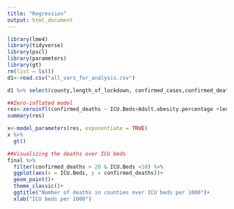 ---
title: "Regression"
output: html_document
---
```{r, message=FALSE}
library(lme4)
library(tidyverse)
library(pscl)
library(parameters)
library(gt)
rm(list = ls())
d1<-read.csv("all_vars_for_analysis.csv")

d1 %>% select(county,length_of_lockdown, confirmed_cases,confirmed_deaths,POP_ESTIMATE_2018,ICU.Beds, Adult.obesity.percentage, Quality.of.Life.rank, Excessive.drinking.percentage, Population.per.sq.mile, Clinical.Care.rank, Adult.smoking.percentage, Total.Specialist.Physicians..2019., Physical.Environment.rank, Number.of.Tests.with.Results.per.1.000.Population) -> final
```

```{r}
##Zero-inflated model
res<-zeroinfl(confirmed_deaths ~ ICU.Beds+Adult.obesity.percentage +length_of_lockdown + Quality.of.Life.rank+ Excessive.drinking.percentage+ Population.per.sq.mile+ Clinical.Care.rank+ Adult.smoking.percentage+ Total.Specialist.Physicians..2019.+ Physical.Environment.rank+ Number.of.Tests.with.Results.per.1.000.Population, offset = log(POP_ESTIMATE_2018), data=final ,dist="negbin")
summary(res)

x<-model_parameters(res, exponentiate = TRUE)
x %>% 
  gt()
```

```{r}
##Visualizing the deaths over ICU beds
final %>% 
  filter(confirmed_deaths > 20 & ICU.Beds <10) %>% 
  ggplot(aes(x = ICU.Beds, y = confirmed_deaths))+
  geom_point()+
  theme_classic()+
  ggtitle("Number of deaths in counties over ICU beds per 1000")+
  xlab("ICU beds per 1000")
```




